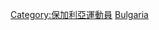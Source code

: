 {{Catnav|頁面分類|人物|各國人物|保加利亞人|保加利亞運動員}}
{{Catnav|頁面分類|人物|各國人物|各国运动员|保加利亞運動員}}
{{Catnav|頁面分類|人物|各職業人物|运动员|篮球运动员}}
{{Catnav|頁面分類|...|球類運動|篮球|篮球运动员}}
{{Commonscat|Basketball players from Bulgaria}}

[[Category:保加利亞運動員|Category:保加利亞運動員]]
[[Category:各國籃球運動員|Bulgaria]]